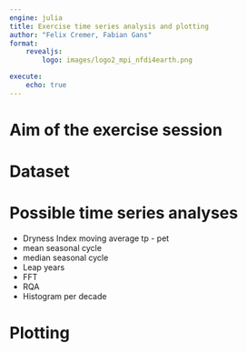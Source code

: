```yaml
---
engine: julia
title: Exercise time series analysis and plotting
author: "Felix Cremer, Fabian Gans"
format: 
    revealjs:
        logo: images/logo2_mpi_nfdi4earth.png

execute:
    echo: true
---
```


# Aim of the exercise session

# Dataset

# Possible time series analyses

- Dryness Index moving average tp - pet
- mean seasonal cycle 
- median seasonal cycle
- Leap years
- FFT
- RQA
- Histogram per decade


# Plotting

